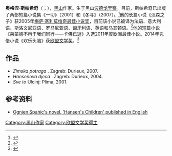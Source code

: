 '''奥格涅·斯帕希奇'''（{{lang-sr|'''Ognjen Spahić'''}}；{{bd|1977年}}），[[黑山|黑山]]作家。生于黑山[[波德戈里察|波德戈里察]]。目前，斯帕希奇已出版了两部短篇小说集《一切》（2001）和《冬寻》（2007）。<ref>{{cite news|title=2007 IWP Participants|url=http://iwp.uiowa.edu/writers/archive/2007bios.html|deadurl=yes|archiveurl=https://web.archive.org/web/20110831070431/http://iwp.uiowa.edu/writers/archive/2007bios.html|archivedate=2011-08-31|accessdate=2016-04-21}}</ref>他的长篇小说《汉森之子》获2005年[[梅萨·塞利莫维奇最佳小说奖|梅萨·塞利莫维奇最佳小说奖]]，目前该小说已被译为法语、意大利语、斯洛文尼亚语、罗马尼亚语、匈牙利语、英语和马其顿语。<ref>{{cite web|last1=European Commission|title=Winners of 2014 European Union Prize for Literature announced at Frankfurt Book Fair - Press Release|url=http://europa.eu/rapid/press-release_IP-14-1107_en.htm|accessdate=11 October 2014|archive-date=2016-04-17|archive-url=https://web.archive.org/web/20160417061608/http://europa.eu/rapid/press-release_IP-14-1107_en.htm|dead-url=no}}</ref>他的短篇小说《莱蒙德不再于我们同行——卡佛已逝》入选2011年度欧洲最佳小说。2014年凭借小说《欢乐头脑》获[[欧盟文学奖|欧盟文学奖]]。<ref>{{cite news|title=Milan Kundera - laureatul din 2011 al Marelui Premiu Ovidius|url=http://www.adevarul.ro/locale/constanta/Milan_Kundera_-_laureatul_din_2011_al_Marelui_Premiu_Ovidius_0_498550191.html|accessdate=2016-04-21|archive-date=2012-10-24|archive-url=https://web.archive.org/web/20121024011950/http://www.adevarul.ro/locale/constanta/Milan_Kundera_-_laureatul_din_2011_al_Marelui_Premiu_Ovidius_0_498550191.html|dead-url=no}}</ref>

== 作品 ==
* ''Zimska potraga'' .  Zagreb: Durieux, 2007.
* ''Hansenova djeca'' .  Zagreb: Durieux, 2004.
* ''Sve to''   Ulcinj: Plima, 2001.

== 参考资料 ==
{{reflist}}
*[http://istrosbooks.com/products/books/hansens-children-2/ Ognjen Spahic's novel, 'Hansen's Children' published in English] {{Wayback|url=http://istrosbooks.com/products/books/hansens-children-2/ |date=20170426023807 }}

{{normdaten}}
{{DEFAULTSORT:Spahić}}
[[Category:黑山作家|Category:黑山作家]]
[[Category:欧盟文学奖得主|Category:欧盟文学奖得主]]
{{Montenegro-stub}}
{{writer-stub}}